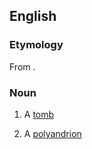 ==English==

===Etymology===
From {{etyl|grc|en}} {{m|grc|πολυάνδριον}}.

===Noun===
{{en-noun}}

# {{lb|en|obsolete}} A [[tomb]]
# {{lb|en|obsolete}} A [[polyandrion]]